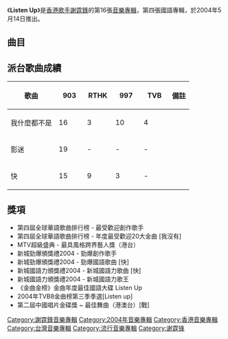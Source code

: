 {{Album infobox | <!-- See Wikipedia:WikiProject_Albums -->
| Name        = Listen Up
| Type        = 錄音室專輯
| Artist      = [[謝霆鋒|謝霆鋒]]
| Cover       = 謝霆鋒 Listen Up.jpg
| Released    = 2004年5月14日（香港版）<br>2004年5月18日（台灣版）
| Recorded    = 2003年—2004年
| Genre       = 國語
| Length      = 52:57
| Label       = {{flagicon|HK}} [[英皇娛樂|英皇娛樂]] <br />{{flagicon|TWN}} [[台灣索尼音樂娛樂|新力音樂]]
| Last album  = [[Reborn_(謝霆鋒專輯)|Reborn]]<br>（2003年）
| This album  = '''Listen Up'''<br>（2004年）
| Next album  = [[黃、鋒|黃、鋒]]<br>（2005年）
}}

《'''Listen Up'''》是[[香港|香港]][[歌手|歌手]][[謝霆鋒|謝霆鋒]]的第16張[[音樂專輯|音樂專輯]]，第四張國語專輯，於2004年5月14日推出。

==曲目==
{{tracklist
| headline        = Visual
| total_length    = 3:32

| title1 = 電腦檔案，不能播放
| length1 = 0:00

| title2 = 快
| note2 = Music Video
| length2 = 3:32
}}

{{tracklist
| headline = Audio
| total_length = 52:57
| title_width = 16%

| title3 = 影迷
| music3 = [[謝霆鋒|謝霆鋒]]<br>[[孫偉明|孫偉明]]
| lyrics3 = [[林夕|林夕]]
| arranger3 = [[王雙駿|王雙駿]]
| producer3 = 王雙駿
| note3 = 粵語
| longnote3 = 《模特兒》粵語版
| length3 = 4:00

| title4 = 我什麼都不是
| music4 = [[黃偉年|黃偉年]]
| lyrics4 = 林夕
| arranger4 = 黃偉年
| producer4 = 王雙駿
| note4 = 粵語
| longnote4 = 《如果沒有感覺》粵語版
| length4 = 4:04

| title5 = 快
| music5 = 謝霆鋒<br>孫偉明
| lyrics5 = [[周耀輝|周耀輝]]
| arranger5 = 王雙駿
| producer5 = 王雙駿
| longnote5 = 
| length5 = 4:18

| title6 = 我沒有
| music6 = [[伍家輝|伍家輝]]
| lyrics6 = [[李焯雄|李焯雄]]
| arranger6 = [[洪敬堯|洪敬堯]]
| producer6 = [[劉天健|劉天健]]
| longnote6 = 
| length6 = 3:25

| title7 = 如果沒有感覺 
| music7 = 黃偉年
| lyrics7 = [[陳鎮川|陳鎮川]]
| arranger7 = [[張瑞成|Terence Teo]]
| producer7 = [[薛忠銘|薛忠銘]]
| longnote7 = 
| length7 = 4:21

| title8 = 下手太重
| music8 = 謝霆鋒
| lyrics8 = [[何啟弘|何啟弘]]
| arranger8 = Terence Teo
| producer8 = 薛忠銘
| longnote8 = 
| length8 = 4:33

| title9 = 體無完膚
| music9 = [[何慶遠|何慶遠]]
| lyrics9 = 何啟弘
| arranger9 = [[鍾成虎|鍾成虎]]
| producer9 = 劉天健
| longnote9 = 
| length9 = 4:11

| title10 = 模特兒
| music10 = 謝霆鋒<br>孫偉明
| lyrics10 = 林夕
| arranger10 = 王雙駿
| producer10 = 王雙駿
| longnote10 = 
| length10 = 3:59

| title11 = 想得到 得不到
| music11 = [[Charlton_Hill|Charlton Hill]]
| lyrics11 = 周耀輝<br>李焯雄
| arranger11 = 鍾成虎
| producer11 = 劉天健
| longnote11 = 改編自[[Charlton_Hill|Charlton Hill]]的《2's Company》
| length11 = 3:57

| title12 = 短劇
| music12 = 謝霆鋒<br>孫偉明
| lyrics12 = 何啟弘
| arranger12 = [[吳慶隆|吳慶隆]]
| producer12 = 薛忠銘
| longnote12 = 電影《[[玉觀音_(電影)|玉觀音]]》片尾曲
| length12 = 3:58

| title13 = 不散
| music13 = 謝霆鋒
| lyrics13 = 周耀輝
| arranger13 = 王雙駿
| producer13 = 王雙駿
| longnote13 = 電影《[[新紮師兄_(電影)|新紮師兄]]》主題曲
| length13 = 3:52

| title14 = 重生
| music14 = [[李思華|李思華]]
| lyrics14 = [[林唯|林唯]]
| arranger14 = [[Kenn_C|Kenn C]]
| producer14 = 薛忠銘
| longnote14 = 
| length14 = 4:26

| title15 = 戰
| music15 = [[Dave_Mills|Dave Mills]]
| lyrics15 = [[柯有倫|柯有倫]]
| arranger15 = 鍾成虎
| producer15 = 劉天健
| longnote15 = 
| length15 = 3:53
}}

== 派台歌曲成績 ==
{| class="wikitable" style="width: 50%;"
|-
! 歌曲 || width="50"|903 || width="50"|RTHK || width="50"|997 || width="50"|TVB || 備註
|-
| 我什麼都不是 || 16 || 3 || 10 || 4 || 
|-
| 影迷 || 19 || - || - || - || 
|-
| 快 || 15 || 9 || 3 || - || 
|}

==獎項==
*第四屆全球華語歌曲排行榜 - 最受歡迎創作歌手
*第四屆全球華語歌曲排行榜 - 年度最受歡迎20大金曲 [我沒有]
*MTV超級盛典 - 最具風格跨界藝人獎（港台）
*新城勁爆頒獎禮2004 - 勁爆創作歌手
*新城勁爆頒獎禮2004 - 勁爆國語歌曲 [快]
*新城國語力頒獎禮2004 - 新城國語力歌曲 [快]
*新城國語力頒獎禮2004 - 新城國語力歌王
*《金曲金榜》金曲年度最佳國語大碟 Listen Up
*2004年TVB8金曲榜第三季季選[Listen up]
*第二屆中國唱片金碟獎 ~ 最佳舞曲（港澳台）[戰]

{{谢霆锋}}

[[Category:謝霆鋒音樂專輯|Category:謝霆鋒音樂專輯]]
[[Category:2004年音樂專輯|Category:2004年音樂專輯]]
[[Category:香港音樂專輯|Category:香港音樂專輯]]
[[Category:台灣音樂專輯|Category:台灣音樂專輯]]
[[Category:流行音樂專輯|Category:流行音樂專輯]]
[[Category:谢霆锋|Category:谢霆锋]]